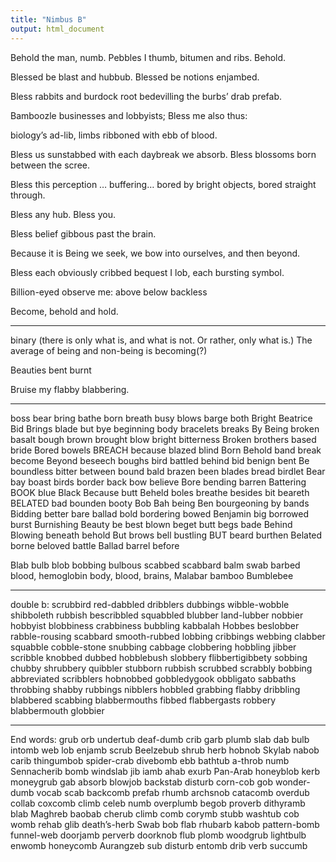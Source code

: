 ```yaml
---
title: "Nimbus B"
output: html_document
---
```


Behold the man, numb.  Pebbles I thumb,
bitumen and ribs.  Behold.
  
Blessed be blast and hubbub.
Blessed be notions enjambed.

Bless rabbits and burdock root
bedevilling the burbs' drab prefab.

Bamboozle businesses and lobbyists;
Bless me also thus:

biology's ad-lib, limbs ribboned with ebb of blood.

Bless us sunstabbed with each daybreak we absorb.
Bless blossoms born between the scree.

Bless this perception ... buffering...
bored by bright objects, bored straight through.

Bless any hub.  Bless you.

Bless belief gibbous past the brain.

Because it is Being we seek, we 
bow into ourselves, and then beyond.

Bless each obviously cribbed 
bequest I lob, each bursting symbol.

Billion-eyed observe me: above below backless

Become, behold and hold.


---



binary (there is only what is, and what is not.  Or rather, only what is.)
The average of being and non-being is becoming(?)

Beauties bent burnt

Bruise my flabby blabbering.

---

boss
bear
bring
bathe
born
breath
busy
blows
barge
both
Bright
Beatrice
Bid
Brings
blade
but
bye
beginning
body
bracelets
breaks
By
Being
broken
basalt
bough
brown
brought
blow
bright
bitterness
Broken
brothers
based
bride
Bored
bowels
BREACH
because
blazed
blind
Born
Behold
band
break
become
Beyond
beseech
boughs
bird
battled
behind
bid
benign
bent
Be
boundless
bitter
between
bound
bald
brazen
been
blades
bread
birdlet
Bear
bay
boast
birds
border
back
bow
believe
Bore
bending
barren
Battering
BOOK
blue
Black
Because
butt
Beheld
boles
breathe
besides
bit
beareth
BELATED
bad
bounden
booty
Bob
Bah
being
Ben
bourgeoning
by
bands
Bidding
better
bare
ballad
bold
bordering
bowed
Benjamin
big
borrowed
burst
Burnishing
Beauty
be
best
blown
beget
butt
begs
bade
Behind
Blowing
beneath
behold
But
brows
bell
bustling
BUT
beard
burthen
Belated
borne
beloved
battle
Ballad
barrel
before

Blab
bulb
blob
bobbing
bulbous
scabbed
scabbard
balm
swab
barbed
blood, hemoglobin
body, blood, brains, 
Malabar
bamboo
Bumblebee

---

double b:
scrubbird
red-dabbled
dribblers
dubbings
wibble-wobble
shibboleth
rubbish
bescribbled
squabbled
blubber
land-lubber
nobbier
hobbyist
blobbiness
crabbiness
bubbling
kabbalah
Hobbes
beslobber
rabble-rousing
scabbard
smooth-rubbed
lobbing
cribbings
webbing
clabber
squabble
cobble-stone
snubbing
cabbage
clobbering
hobbling
jibber
scribble
knobbed
dubbed
hobblebush
slobbery
flibbertigibbety
sobbing
chubby
shrubbery
quibbler
stubborn
rubbish
scrubbed
scrabbly
bobbing
abbreviated
scribblers
hobnobbed
gobbledygook
obbligato
sabbaths
throbbing
shabby
rubbings
nibblers
hobbled
grabbing
flabby
dribbling
blabbered
scabbing
blabbermouths
fibbed
flabbergasts
robbery
blabbermouth
globbier

---

End words:
grub
orb
undertub
deaf-dumb
crib
garb
plumb
slab
dab
bulb
intomb
web
lob
enjamb
scrub
Beelzebub
shrub
herb
hobnob
Skylab
nabob
carib
thingumbob
spider-crab
divebomb
ebb
bathtub
a-throb
numb
Sennacherib
bomb
windslab
jib
iamb
ahab
exurb
Pan-Arab
honeyblob
kerb
moneygrub
gab
absorb
blowjob
backstab
disturb
corn-cob
gob
wonder-dumb
vocab
scab
backcomb
prefab
rhumb
archsnob
catacomb
overdub
collab
coxcomb
climb
celeb
numb
overplumb
begob
proverb
dithyramb
blab
Maghreb
baobab
cherub
climb
comb
corymb
stubb
washtub
cob
womb
rehab
glib
death's-herb
Swab
bob
flab
rhubarb
kabob
pattern-bomb
funnel-web
doorjamb
perverb
doorknob
flub
plomb
woodgrub
lightbulb
enwomb
honeycomb
Aurangzeb
sub
disturb
entomb
drib
verb
succumb

